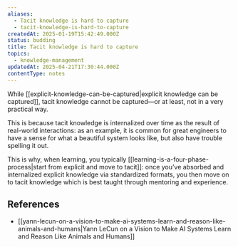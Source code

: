 ```yaml
---
aliases:
  - Tacit knowledge is hard to capture
  - tacit-knowledge-is-hard-to-capture
createdAt: 2025-01-19T15:42:49.000Z
status: budding
title: Tacit knowledge is hard to capture
topics:
  - knowledge-management
updatedAt: 2025-04-21T17:30:44.000Z
contentType: notes
---
```

While [[explicit-knowledge-can-be-captured|explicit knowledge can be captured]], tacit knowledge cannot be captured—or at least, not in a very practical way.

This is because tacit knowledge is internalized over time as the result of real-world interactions: as an example, it is common for great engineers to have a sense for what a beautiful system looks like, but also have trouble spelling it out.

This is why, when learning, you typically [[learning-is-a-four-phase-process|start from explicit and move to tacit]]: once you’ve absorbed and internalized explicit knowledge via standardized formats, you then move on to tacit knowledge which is best taught through mentoring and experience.

## References

- [[yann-lecun-on-a-vision-to-make-ai-systems-learn-and-reason-like-animals-and-humans|Yann LeCun on a Vision to Make AI Systems Learn and Reason Like Animals and Humans]]
